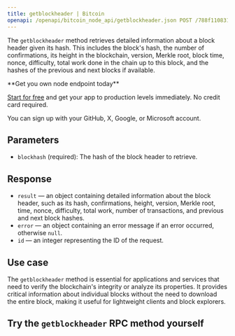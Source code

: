 ---
title: getblockheader | Bitcoin
openapi: /openapi/bitcoin_node_api/getblockheader.json POST /788f110831fe13808302bd79796d55e8
---

The `getblockheader` method retrieves detailed information about a block header given its hash. This includes the block's hash, the number of confirmations, its height in the blockchain, version, Merkle root, block time, nonce, difficulty, total work done in the chain up to this block, and the hashes of the previous and next blocks if available.

<Check>
**Get you own node endpoint today**

[Start for free](https://console.chainstack.com/) and get your app to production levels immediately. No credit card required.

You can sign up with your GitHub, X, Google, or Microsoft account.
</Check>


## Parameters

* `blockhash` (required): The hash of the block header to retrieve.

## Response

* `result` — an object containing detailed information about the block header, such as its hash, confirmations, height, version, Merkle root, time, nonce, difficulty, total work, number of transactions, and previous and next block hashes.
* `error` — an object containing an error message if an error occurred, otherwise `null`.
* `id` — an integer representing the ID of the request.

## Use case

The `getblockheader` method is essential for applications and services that need to verify the blockchain's integrity or analyze its properties. It provides critical information about individual blocks without the need to download the entire block, making it useful for lightweight clients and block explorers.

## Try the `getblockheader` RPC method yourself